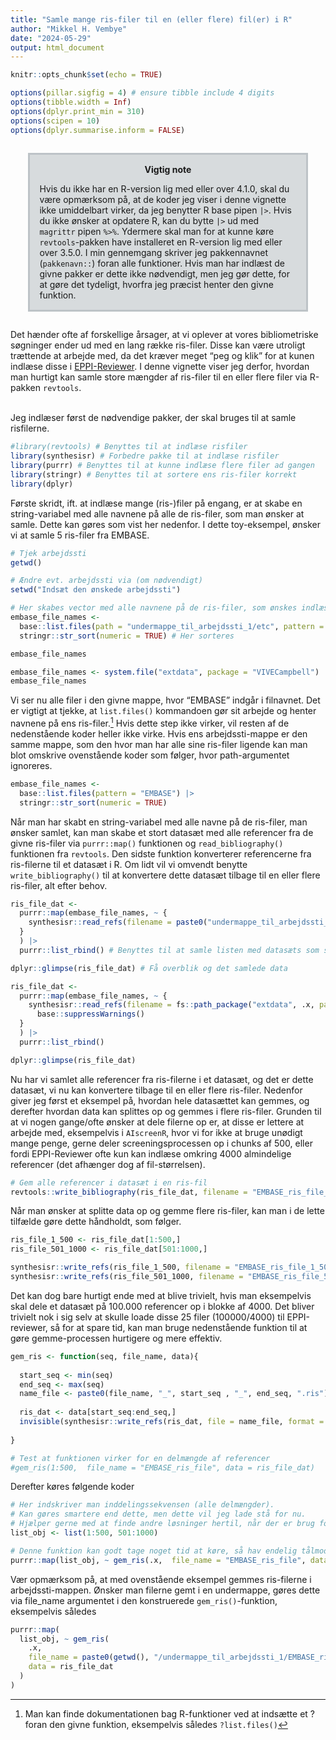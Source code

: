 ```yaml
---
title: "Samle mange ris-filer til en (eller flere) fil(er) i R"
author: "Mikkel H. Vembye"
date: "2024-05-29"
output: html_document
---
```


```r
knitr::opts_chunk$set(echo = TRUE)

options(pillar.sigfig = 4) # ensure tibble include 4 digits
options(tibble.width = Inf)
options(dplyr.print_min = 310)
options(scipen = 10)
options(dplyr.summarise.inform = FALSE)
```

<div class="warning" style='margin-left:2em; margin-right:2em; margin-bottom:2em; margin-top:2em; padding:0.1em; background-color: #d7dbdd; border: solid #bdc3c7 3px'>
<span>
<p style='margin-top:1em; text-align:center'>
<b>Vigtig note</b></p>
<p style='margin:1em'>
Hvis du ikke har en R-version lig med eller over 4.1.0, skal du være opmærksom på, at de koder jeg viser i denne vignette ikke umiddelbart virker, da jeg benytter R base pipen `|>`. Hvis du ikke ønsker at opdatere R, kan du bytte `|>` ud med `magrittr` pipen `%>%`. Ydermere skal man for at kunne køre `revtools`-pakken have installeret en R-version lig med eller over 3.5.0. I min gennemgang skriver jeg pakkennavnet (`pakkenavn::`) foran alle funktioner. Hvis man har indlæst de givne pakker er dette ikke nødvendigt, men jeg gør dette, for at gøre det tydeligt, hvorfra jeg præcist henter den givne funktion. 
</p></span>
</div>

Det hænder ofte af forskellige årsager, at vi oplever at vores bibliometriske søgninger ender ud med en lang række ris-filer. Disse kan være utroligt trættende at arbejde med, da det kræver meget "peg og klik" for at kunen indlæse disse i [EPPI-Reviewer](https://eppi.ioe.ac.uk/EPPIReviewer-Web/home). I denne vignette viser jeg derfor, hvordan man hurtigt kan samle store mængder af ris-filer til en eller flere filer via R-pakken `revtools`. 

<br />
Jeg indlæser først de nødvendige pakker, der skal bruges til at samle risfilerne. 

```r
#library(revtools) # Benyttes til at indlæse risfiler
library(synthesisr) # Forbedre pakke til at indlæse risfiler
library(purrr) # Benyttes til at kunne indlæse flere filer ad gangen
library(stringr) # Benyttes til at sortere ens ris-filer korrekt
library(dplyr) 
```

Første skridt, ift. at indlæse mange (ris-)filer på engang, er at skabe en string-variabel med alle navnene på alle de ris-filer, som man ønsker at samle. Dette kan gøres som vist her nedenfor. I dette toy-eksempel, ønsker vi at samle 5 ris-filer fra EMBASE. 

```r

# Tjek arbejdssti
getwd()

# Ændre evt. arbejdssti via (om nødvendigt)
setwd("Indsæt den ønskede arbejdssti")

# Her skabes vector med alle navnene på de ris-filer, som ønskes indlæst
embase_file_names <- 
  base::list.files(path = "undermappe_til_arbejdssti_1/etc", pattern = "EMBASE") |> 
  stringr::str_sort(numeric = TRUE) # Her sorteres 

embase_file_names
```
```r
embase_file_names <- system.file("extdata", package = "VIVECampbell") |> list.files()
embase_file_names
```
Vi ser nu alle filer i den givne mappe, hvor "EMBASE" indgår i filnavnet. Det er vigtigt at tjekke, at `list.files()` kommandoen gør sit arbejde og henter navnene på ens ris-filer.^[Man kan finde dokumentationen bag R-funktioner ved at indsætte et ? foran den givne funktion, eksempelvis således `?list.files()`] Hvis dette step ikke virker, vil resten af de nedenstående koder heller ikke virke. Hvis ens arbejdssti-mappe er den samme mappe, som den hvor man har alle sine ris-filer ligende kan man blot omskrive ovenstående koder som følger, hvor path-argumentet ignoreres.
```r
embase_file_names <- 
  base::list.files(pattern = "EMBASE") |> 
  stringr::str_sort(numeric = TRUE) 
```

Når man har skabt en string-variabel med alle navne på de ris-filer, man ønsker samlet, kan man skabe et stort datasæt med alle referencer fra de givne ris-filer via `purrr::map()` funktionen og `read_bibliography()` funktionen fra `revtools`. Den sidste funktion konverterer referencerne fra ris-filerne til et datasæt i R. Om lidt vil vi omvendt benytte `write_bibliography()` til at konvertere dette datasæt tilbage til en eller flere ris-filer, alt efter behov.
```r
ris_file_dat <- 
  purrr::map(embase_file_names, ~ {
    synthesisr::read_refs(filename = paste0("undermappe_til_arbejdssti_1/", .x)) 
  }
  ) |> 
  purrr::list_rbind() # Benyttes til at samle listen med datasæts som skabes via map()

dplyr::glimpse(ris_file_dat) # Få overblik og det samlede data
```
```r
ris_file_dat <- 
  purrr::map(embase_file_names, ~ {
    synthesisr::read_refs(filename = fs::path_package("extdata", .x, package = "VIVECampbell")) |> 
      base::suppressWarnings()
  }
  ) |> 
  purrr::list_rbind()

dplyr::glimpse(ris_file_dat)
```
Nu har vi samlet alle referencer fra ris-filerne i et datasæt, og det er dette datasæt, vi nu kan konvertere tilbage til en eller flere ris-filer. Nedenfor giver jeg først et eksempel på, hvordan hele datasættet kan gemmes, og derefter hvordan data kan splittes op og gemmes i flere ris-filer. Grunden til at vi nogen gange/ofte ønsker at dele filerne op er, at disse er lettere at arbejde med, eksempelvis i `AIscreenR`, hvor vi for ikke at bruge unødigt mange penge, gerne deler screeningsprocessen op i chunks af 500, eller fordi EPPI-Reviewer ofte kun kan indlæse omkring 4000 almindelige referencer (det afhænger dog af fil-størrelsen). 
```r
# Gem alle referencer i datasæt i en ris-fil 
revtools::write_bibliography(ris_file_dat, filename = "EMBASE_ris_file_1_1000.ris", format = "ris")
```

Når man ønsker at splitte data op og gemme flere ris-filer, kan man i de lette tilfælde gøre dette håndholdt, som følger.
```r

ris_file_1_500 <- ris_file_dat[1:500,]
ris_file_501_1000 <- ris_file_dat[501:1000,]

synthesisr::write_refs(ris_file_1_500, filename = "EMBASE_ris_file_1_500.ris", format = "ris")
synthesisr::write_refs(ris_file_501_1000, filename = "EMBASE_ris_file_501_1000.ris", format = "ris")

```

Det kan dog bare hurtigt ende med at blive trivielt, hvis man eksempelvis skal dele et datasæt på 100.000 referencer op i blokke af 4000. Det bliver trivielt nok i sig selv at skulle loade disse 25 filer (100000/4000) til EPPI-reviewer, så for at spare tid, kan man bruge nedenstående funktion til at gøre gemme-processen hurtigere og mere effektiv. 

```r
gem_ris <- function(seq, file_name, data){
  
  start_seq <- min(seq)
  end_seq <- max(seq)
  name_file <- paste0(file_name, "_", start_seq , "_", end_seq, ".ris")
  
  ris_dat <- data[start_seq:end_seq,]
  invisible(synthesisr::write_refs(ris_dat, file = name_file, format = "ris"))
  
}

# Test at funktionen virker for en delmængde af referencer
#gem_ris(1:500,  file_name = "EMBASE_ris_file", data = ris_file_dat)
```

Derefter køres følgende koder

```r

# Her indskriver man inddelingssekvensen (alle delmængder). 
# Kan gøres smartere end dette, men dette vil jeg lade stå for nu. 
# Hjælper gerne med at finde andre løsninger hertil, når der er brug for det. 
list_obj <- list(1:500, 501:1000) 

# Denne funktion kan godt tage noget tid at køre, så hav endelig tålmodighed
purrr::map(list_obj, ~ gem_ris(.x,  file_name = "EMBASE_ris_file", data = ris_file_dat))
```

Vær opmærksom på, at med ovenstående eksempel gemmes ris-filerne i arbejdssti-mappen. Ønsker man filerne gemt i en undermappe, gøres dette via file_name argumentet i den konstruerede `gem_ris()`-funktion, eksempelvis således 
```r
purrr::map(
  list_obj, ~ gem_ris(
    .x,  
    file_name = paste0(getwd(), "/undermappe_til_arbejdssti_1/EMBASE_ris_file"), 
    data = ris_file_dat
  )
)
```


